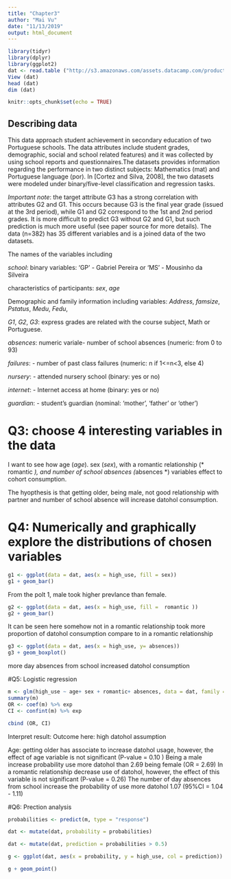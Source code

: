 ```yaml
---
title: "Chapter3"
author: "Mai Vu"
date: "11/13/2019"
output: html_document
---
```


```r
library(tidyr)
library(dplyr)
library(ggplot2)
dat <- read.table ("http://s3.amazonaws.com/assets.datacamp.com/production/course_2218/datasets/alc.txt", sep = ",", header = T)
View (dat)
head (dat)
dim (dat)

knitr::opts_chunk$set(echo = TRUE)
```
## Describing data

This data approach student achievement in secondary education of two Portuguese schools. The data attributes include student grades, demographic, social and school related features) and it was collected by using school reports and questionnaires.The datasets provides information regarding the performance in two distinct subjects: Mathematics (mat) and Portuguese language (por). In [Cortez and Silva, 2008], the two datasets were modeled under binary/five-level classification and regression tasks. 

*Important note*: the target attribute G3 has a strong correlation with attributes G2 and G1. This occurs because G3 is the final year grade (issued at the 3rd period), while G1 and G2 correspond to the 1st and 2nd period grades. It is more difficult to predict G3 without G2 and G1, but such prediction is much more useful (see paper source for more details). The data (n=382) has 35 different variables and is a joined data of the two datasets. 

The names of the variables including 

*school*: binary variables: 'GP' - Gabriel Pereira or 'MS' - Mousinho da Silveira

characteristics of participants: *sex*, *age*

Demographic and family information including variables: *Address*, *famsize*, *Pstatus*, *Medu*, *Fedu*, 

*G1*, *G2*, *G3*: express grades are related with the course subject, Math or Portuguese.

*absences*: numeric variale- number of school absences (numeric: from 0 to 93)

*failures*: - number of past class failures (numeric: n if 1<=n<3, else 4)

*nursery*: - attended nursery school (binary: yes or no)

*internet*: - Internet access at home (binary: yes or no)

*guardian*: - student's guardian (nominal: 'mother', 'father' or 'other')


# Q3: choose 4 interesting variables in the data 

I want to see how age (*age*). sex (*sex*), with a romantic relationship (* romantic *), and number of school absences (*absences *) variables effect to cohort consumption. 

The hyopthesis is that getting older, being male, not good relationship with partner and number of school absence will increase datohol consumption.

# Q4: Numerically and graphically explore the distributions of chosen variables

```r
g1 <- ggplot(data = dat, aes(x = high_use, fill = sex))
g1 + geom_bar() 
```
From the polt 1, male took higher prevlance than female.


```r
g2 <- ggplot(data = dat, aes(x = high_use, fill =  romantic ))
g2 + geom_bar()
```

It can be seen here somehow not in a romantic relationship took more proportion of datohol consumption compare to in a romantic relationship


```r
g3 <- ggplot(data = dat, aes(x = high_use, y= absences))
g3 + geom_boxplot()
```

more day absences from school increased datohol consumption

#Q5: Logistic regression

```r
m <- glm(high_use ~ age+ sex + romantic+ absences, data = dat, family = "binomial")
summary(m)
OR <- coef(m) %>% exp
CI <- confint(m) %>% exp

cbind (OR, CI)
```

Interpret result:
Outcome here: high datohol assumption

Age: getting older has associate to increase datohol usage, however, the effect of age variable is not significant (P-value =  0.10 )
Being a male increase probability use more datohol than 2.69 being female (OR = 2.69)
In a romantic relationship decrease use of datohol, however, the effect of this variable is not significant (P-value = 0.26)
The number of day absences from school increase the probability of use more datohol 1.07 (95%CI = 1.04 - 1.11)


#Q6: Prection analysis
```r
probabilities <- predict(m, type = "response")

dat <- mutate(dat, probability = probabilities)

dat <- mutate(dat, prediction = probabilities > 0.5)

g <- ggplot(dat, aes(x = probability, y = high_use, col = prediction))

g + geom_point()
```








 

